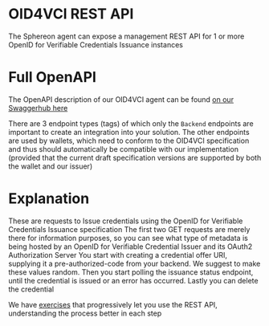# OID4VCI REST API

The Sphereon agent can expose a management REST API for 1 or more OpenID for Verifiable Credentials Issuance instances


# Full OpenAPI
The OpenAPI description of our OID4VCI agent can be found [on our Swaggerhub here](https://app.swaggerhub.com/apis/SphereonInt/OID4VCI)

There are 3 endpoint types (tags) of which only the `Backend` endpoints are important to create an integration into your solution. The other endpoints are used by wallets, which need to conform to the OID4VCI specification and thus should automatically be compatible with our implementation (provided that the current draft specification versions are supported by both the wallet and our issuer)


# Explanation
These are requests to Issue credentials using the OpenID for Verifiable Credentials Issuance specification
The first two GET requests are merely there for information purposes, so you can see what type of metadata is being hosted by an OpenID for Verifiable Credential Issuer and its OAuth2 Authorization Server
You start with creating a credential offer URI, supplying it a pre-authorized-code from your backend. We suggest to make these values random.
Then you start polling the issuance status endpoint, until the credential is issued or an error has occurred.
Lastly you can delete the credential

<Info>We have [exercises](/exercises/oid4vc/oid4vci/credential-offer-exercises) that progressively let you use the REST API, understanding the process better in each step</Info>
